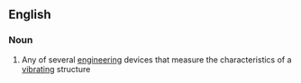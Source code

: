 ==English==

===Noun===
{{en-noun}}

# Any of several [[engineering]] devices that measure the characteristics of a [[vibrate|vibrating]] structure